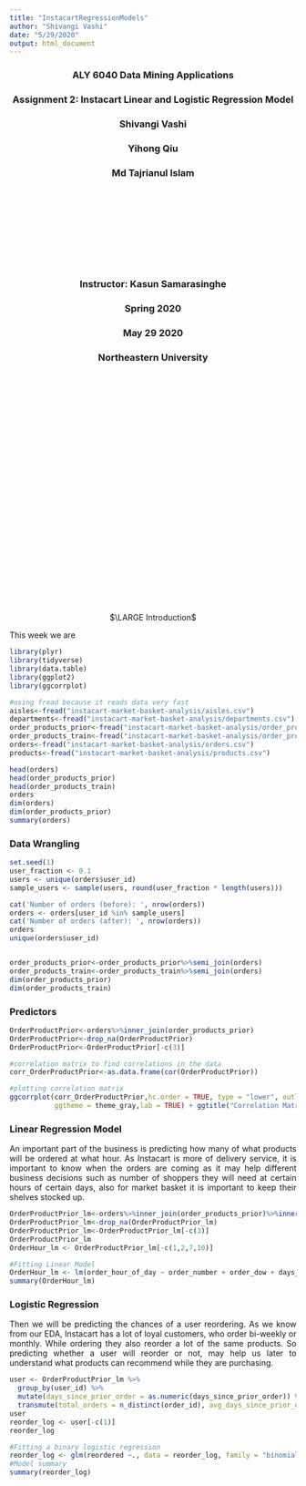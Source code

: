 ```yaml
---
title: "InstacartRegressionModels"
author: "Shivangi Vashi"
date: "5/29/2020"
output: html_document
---
```

<center>


### ALY 6040 Data Mining Applications
### Assignment 2: Instacart Linear and Logistic Regression Model
### Shivangi Vashi
### Yihong Qiu
### Md Tajrianul Islam

<br> <br> <br> <br>
<br> <br> <br> <br>
  
### Instructor: Kasun Samarasinghe
### Spring 2020
### May 29 2020
### Northeastern University
</center>

<br> <br> <br> <br>
<br> <br> <br> <br>
<br> <br> <br> <br>
<br> <br> <br> <br>
<br> <br> <br> <br>
<br> <br> <br> <br>

<style>
body {
text-align: justify}
</style>

<center>
$\LARGE Introduction$  </center>

This week we are

```r
library(plyr)
library(tidyverse)
library(data.table)
library(ggplot2)
library(ggcorrplot)

#using fread because it reads data very fast
aisles<-fread("instacart-market-basket-analysis/aisles.csv")
departments<-fread("instacart-market-basket-analysis/departments.csv")
order_products_prior<-fread("instacart-market-basket-analysis/order_products__prior.csv")
order_products_train<-fread("instacart-market-basket-analysis/order_products__train.csv")
orders<-fread("instacart-market-basket-analysis/orders.csv")
products<-fread("instacart-market-basket-analysis/products.csv")

head(orders)
head(order_products_prior)
head(order_products_train)
orders
dim(orders)
dim(order_products_prior)
summary(orders)
```


### Data Wrangling
```r


set.seed(1)
user_fraction <- 0.1
users <- unique(orders$user_id)
sample_users <- sample(users, round(user_fraction * length(users)))

cat('Number of orders (before): ', nrow(orders))
orders <- orders[user_id %in% sample_users]
cat('Number of orders (after): ', nrow(orders))
orders
unique(orders$user_id)


order_products_prior<-order_products_prior%>%semi_join(orders)
order_products_train<-order_products_train%>%semi_join(orders)
dim(order_products_prior)
dim(order_products_train)
```

### Predictors
```r
OrderProductPrior<-orders%>%inner_join(order_products_prior)
OrderProductPrior<-drop_na(OrderProductPrior)
OrderProductPrior<-OrderProductPrior[-c(3)]

#correlation matrix to find correlations in the data
corr_OrderProductPrior<-as.data.frame(cor(OrderProductPrior))

#plotting correlation matrix
ggcorrplot(corr_OrderProductPrior,hc.order = TRUE, type = "lower", outline.col = "purple", 
           ggtheme = theme_gray,lab = TRUE) + ggtitle("Correlation Matrix for OrderProductPrior")

```
### Linear Regression Model
An important part of the business is predicting how many of what products will be ordered at what hour. As Instacart is more of delivery service, it is important to know when the orders are coming as it may help different business decisions such as number of shoppers they will need at certain hours of certain days, also for market basket it is important to keep their shelves stocked up. 

```r
OrderProductPrior_lm<-orders%>%inner_join(order_products_prior)%>%inner_join(products)
OrderProductPrior_lm<-drop_na(OrderProductPrior_lm)
OrderProductPrior_lm<-OrderProductPrior_lm[-c(3)]
OrderProductPrior_lm
OrderHour_lm <- OrderProductPrior_lm[-c(1,2,7,10)]
```

```r
#Fitting Linear Model
OrderHour_lm <- lm(order_hour_of_day ~ order_number + order_dow + days_since_prior_order + add_to_cart_order + reordered + aisle_id + department_id, data = OrderHour_lm)
summary(OrderHour_lm)
```
### Logistic Regression

Then we will be predicting the chances of a user reordering. As we know from our EDA, Instacart has a lot of loyal customers, who order bi-weekly or monthly. While ordering they also reorder a lot of the same products. So predicting whether a user will reorder or not, may help us later to understand what products can recommend while they are purchasing. 

```r
user <- OrderProductPrior_lm %>% 
  group_by(user_id) %>% 
  mutate(days_since_prior_order = as.numeric(days_since_prior_order)) %>%
  transmute(total_orders = n_distinct(order_id), avg_days_since_prior_order= mean(days_since_prior_order, na.rm = TRUE), avg_no_items = max(add_to_cart_order), reordered= reordered, order_day = order_dow, product_id=product_id)
user
reorder_log <- user[-c(1)]
reorder_log
```
```r
#Fitting a binary logistic regression
reorder_log <- glm(reordered ~., data = reorder_log, family = "binomial")
#Model summary
summary(reorder_log)
```





